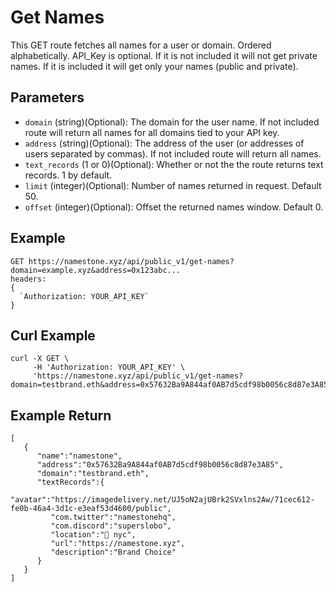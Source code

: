 # Get Names

This GET route fetches all names for a user or domain. Ordered alphabetically.
API_Key is optional. If it is not included it will not get private names.
If it is included it will get only your names (public and private).

## Parameters

- `domain` (string)(Optional): The domain for the user name. If not included route will return all names for all domains tied to your API key.
- `address` (string)(Optional): The address of the user (or addresses of users separated by commas). If not included route will return all names.
- `text_records` (1 or 0)(Optional): Whether or not the the route returns text records. 1 by default.
- `limit` (integer)(Optional): Number of names returned in request. Default 50.
- `offset` (integer)(Optional): Offset the returned names window. Default 0.

## Example

```
GET https://namestone.xyz/api/public_v1/get-names?domain=example.xyz&address=0x123abc...
headers:
{
  `Authorization: YOUR_API_KEY`
}
```

## Curl Example

```
curl -X GET \
     -H 'Authorization: YOUR_API_KEY' \
     'https://namestone.xyz/api/public_v1/get-names?domain=testbrand.eth&address=0x57632Ba9A844af0AB7d5cdf98b0056c8d87e3A85'

```

## Example Return

```
[
   {
      "name":"namestone",
      "address":"0x57632Ba9A844af0AB7d5cdf98b0056c8d87e3A85",
      "domain":"testbrand.eth",
      "textRecords":{
         "avatar":"https://imagedelivery.net/UJ5oN2ajUBrk2SVxlns2Aw/71cec612-fe0b-46a4-3d1c-e3eaf53d4600/public",
         "com.twitter":"namestonehq",
         "com.discord":"superslobo",
         "location":"📍 nyc",
         "url":"https://namestone.xyz",
         "description":"Brand Choice"
      }
   }
]
```
